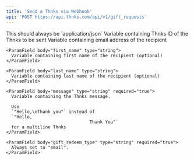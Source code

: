 ```yaml
---
title: 'Send a Thnks via Webhook'
api: 'POST https://api.thnks.com/api/v1/gift_requests'
---
```


<ParamField header="Content-Type" type="string" default="application/json" initialValue="application/json">
  This should always be `application/json`
</ParamField>

<ParamField body="gift_id" type="integer" required="true">
  Variable containing Thnks ID of the Thnks to be sent
</ParamField>

<ParamField body="recipients" type="array">
  <Expandable title="properties">
    <ParamField body="email" type="string" required="true">
      Variable containing email address of the recipient
    </ParamField>

    <ParamField body="first_name" type="string">
      Variable containing first name of the recipient (optional)
    </ParamField>

    <ParamField body="last_name" type="string">
      Variable containing last name of the recipient (optional)
    </ParamField>

    <ParamField body="message" type="string" required="true">
      Variable containing the Thnks message.

      Use
      `"Hello,\nThank you"` instead of
      `"Hello,
                                    Thank You"`
      for a multiline Thnks
    </ParamField>

    <ParamField body="gift_redeem_type" type="string" required="true">
      Always set to "email".
    </ParamField>
  </Expandable>
</ParamField>